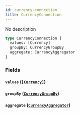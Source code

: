 ```yaml
---
id: currency-connection
title: CurrencyConnection
---
```


No description

```graphql
type CurrencyConnection {
  values: [Currency]
  groupBy: CurrencyGroupBy
  aggregate: CurrencyAggregator
}
```

### Fields

#### `values` ([`[Currency]`](/v1/objects/currency))

#### `groupBy` ([`CurrencyGroupBy`](/v1/objects/currency-group-by))

#### `aggregate` ([`CurrencyAggregator`](/v1/objects/currency-aggregator))
